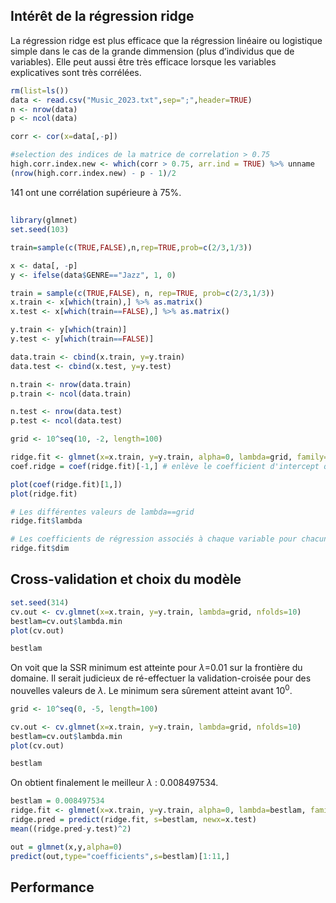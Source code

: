 
## Intérêt de la régression ridge

La régression ridge est plus efficace que la régression linéaire ou logistique simple dans le cas de la grande dimmension (plus d'individus que de variables).
Elle peut aussi être très efficace lorsque les variables explicatives sont très corrélées.

```r
rm(list=ls())
data <- read.csv("Music_2023.txt",sep=";",header=TRUE)
n <- nrow(data)
p <- ncol(data)
```

```r
corr <- cor(x=data[,-p])

#selection des indices de la matrice de correlation > 0.75
high.corr.index.new <- which(corr > 0.75, arr.ind = TRUE) %>% unname
(nrow(high.corr.index.new) - p - 1)/2
```
141 ont une corrélation supérieure à 75%.

## 

```r
library(glmnet)
set.seed(103)
```



```r
train=sample(c(TRUE,FALSE),n,rep=TRUE,prob=c(2/3,1/3))

x <- data[, -p]
y <- ifelse(data$GENRE=="Jazz", 1, 0)

train = sample(c(TRUE,FALSE), n, rep=TRUE, prob=c(2/3,1/3))
x.train <- x[which(train),] %>% as.matrix()
x.test <- x[which(train==FALSE),] %>% as.matrix()

y.train <- y[which(train)]
y.test <- y[which(train==FALSE)]

data.train <- cbind(x.train, y=y.train)
data.test <- cbind(x.test, y=y.test)

n.train <- nrow(data.train)
p.train <- ncol(data.train)

n.test <- nrow(data.test)
p.test <- ncol(data.test)

grid <- 10^seq(10, -2, length=100)

ridge.fit <- glmnet(x=x.train, y=y.train, alpha=0, lambda=grid, family="binomial")
coef.ridge = coef(ridge.fit)[-1,] # enlève le coefficient d'intercept qui n'apporte rien

plot(coef(ridge.fit)[1,])
plot(ridge.fit)
```


```r
# Les différentes valeurs de lambda==grid
ridge.fit$lambda
```


```r
# Les coefficients de régression associés à chaque variable pour chacune des 100 valeurs de lambda
ridge.fit$dim
```

## Cross-validation et choix du modèle

```r
set.seed(314)
cv.out <- cv.glmnet(x=x.train, y=y.train, lambda=grid, nfolds=10)
bestlam=cv.out$lambda.min
plot(cv.out)

bestlam
```
On voit que la SSR minimum est atteinte pour $\lambda$=0.01 sur la frontière du domaine.
Il serait judicieux de ré-effectuer la validation-croisée pour des nouvelles valeurs de $\lambda$.
Le minimum sera sûrement atteint avant $10^0$.

```r
grid <- 10^seq(0, -5, length=100)

cv.out <- cv.glmnet(x=x.train, y=y.train, lambda=grid, nfolds=10)
bestlam=cv.out$lambda.min
plot(cv.out)

bestlam
```

On obtient finalement le meilleur $\lambda$ : 0.008497534.

```r
bestlam = 0.008497534
ridge.fit <- glmnet(x=x.train, y=y.train, alpha=0, lambda=bestlam, family="binomial")
ridge.pred = predict(ridge.fit, s=bestlam, newx=x.test)
mean((ridge.pred-y.test)^2)

out = glmnet(x,y,alpha=0)
predict(out,type="coefficients",s=bestlam)[1:11,]
```



## Performance